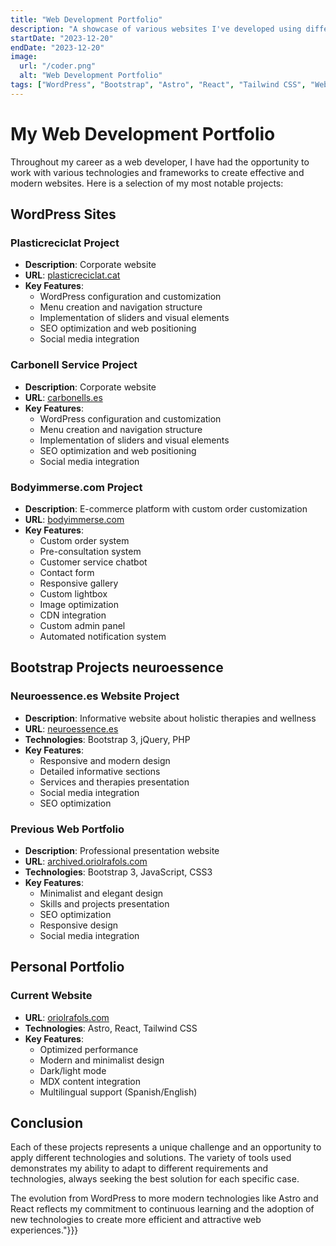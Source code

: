 ```yaml
---
title: "Web Development Portfolio"
description: "A showcase of various websites I've developed using different technologies including WordPress, Bootstrap, Astro, React, and Tailwind."
startDate: "2023-12-20"
endDate: "2023-12-20"
image:
  url: "/coder.png"
  alt: "Web Development Portfolio"
tags: ["WordPress", "Bootstrap", "Astro", "React", "Tailwind CSS", "Web Development"]
---
```


# My Web Development Portfolio

Throughout my career as a web developer, I have had the opportunity to work with various technologies and frameworks to create effective and modern websites. Here is a selection of my most notable projects:

## WordPress Sites

### Plasticreciclat Project
- **Description**: Corporate website
- **URL**: <a href="https://plasticreciclat.cat" target="_blank" rel="noopener noreferrer">plasticreciclat.cat</a>
- **Key Features**:
  - WordPress configuration and customization
  - Menu creation and navigation structure
  - Implementation of sliders and visual elements
  - SEO optimization and web positioning
  - Social media integration

### Carbonell Service Project
- **Description**: Corporate website
- **URL**: <a href="https://carbonells.es" target="_blank" rel="noopener noreferrer">carbonells.es</a>
- **Key Features**:
  - WordPress configuration and customization
  - Menu creation and navigation structure
  - Implementation of sliders and visual elements
  - SEO optimization and web positioning
  - Social media integration

### Bodyimmerse.com Project
- **Description**: E-commerce platform with custom order customization
- **URL**: <a href="https://www.bodyimmerse.com" target="_blank" rel="noopener noreferrer">bodyimmerse.com</a>
- **Key Features**:
  - Custom order system
  - Pre-consultation system
  - Customer service chatbot
  - Contact form
  - Responsive gallery
  - Custom lightbox
  - Image optimization
  - CDN integration
  - Custom admin panel
  - Automated notification system

## Bootstrap Projects neuroessence

### Neuroessence.es Website Project
- **Description**: Informative website about holistic therapies and wellness
- **URL**: <a href="https://neuroessence.es" target="_blank" rel="noopener noreferrer">neuroessence.es</a>
- **Technologies**: Bootstrap 3, jQuery, PHP
- **Key Features**:
  - Responsive and modern design
  - Detailed informative sections
  - Services and therapies presentation
  - Social media integration
  - SEO optimization

### Previous Web Portfolio
- **Description**: Professional presentation website
- **URL**: <a href="https://archived.oriolrafols.com" target="_blank" rel="noopener noreferrer">archived.oriolrafols.com</a>
- **Technologies**: Bootstrap 3, JavaScript, CSS3
- **Key Features**:
  - Minimalist and elegant design
  - Skills and projects presentation
  - SEO optimization
  - Responsive design
  - Social media integration

## Personal Portfolio

### Current Website
- **URL**: <a href="https://www.oriolrafols.com" target="_blank" rel="noopener noreferrer">oriolrafols.com</a>
- **Technologies**: Astro, React, Tailwind CSS
- **Key Features**:
  - Optimized performance
  - Modern and minimalist design
  - Dark/light mode
  - MDX content integration
  - Multilingual support (Spanish/English)
  
## Conclusion

Each of these projects represents a unique challenge and an opportunity to apply different technologies and solutions. The variety of tools used demonstrates my ability to adapt to different requirements and technologies, always seeking the best solution for each specific case.

The evolution from WordPress to more modern technologies like Astro and React reflects my commitment to continuous learning and the adoption of new technologies to create more efficient and attractive web experiences."}}}